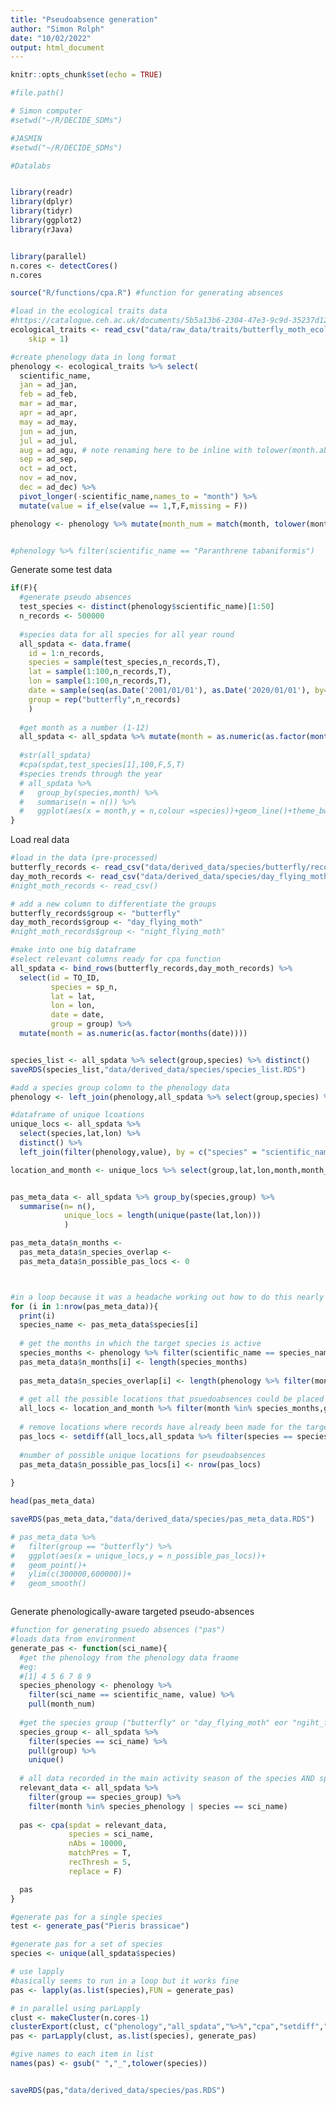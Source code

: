 ```yaml
---
title: "Pseudoabsence generation"
author: "Simon Rolph"
date: "10/02/2022"
output: html_document
---
```


```r
knitr::opts_chunk$set(echo = TRUE)
```


```r
#file.path()

# Simon computer
#setwd("~/R/DECIDE_SDMs")

#JASMIN
#setwd("~/R/DECIDE_SDMs")

#Datalabs


library(readr)
library(dplyr)
library(tidyr)
library(ggplot2)
library(rJava)


library(parallel)
n.cores <- detectCores()
n.cores

source("R/functions/cpa.R") #function for generating absences


```

```r
#load in the ecological traits data
#https://catalogue.ceh.ac.uk/documents/5b5a13b6-2304-47e3-9c9d-35237d1232c6
ecological_traits <- read_csv("data/raw_data/traits/butterfly_moth_ecological_traits.csv", 
    skip = 1)

#create phenology data in long format
phenology <- ecological_traits %>% select(
  scientific_name,
  jan = ad_jan,
  feb = ad_feb,
  mar = ad_mar,
  apr = ad_apr,
  may = ad_may,
  jun = ad_jun,
  jul = ad_jul,
  aug = ad_agu, # note renaming here to be inline with tolower(month.abb)
  sep = ad_sep,
  oct = ad_oct,
  nov = ad_nov,
  dec = ad_dec) %>% 
  pivot_longer(-scientific_name,names_to = "month") %>%
  mutate(value = if_else(value == 1,T,F,missing = F))

phenology <- phenology %>% mutate(month_num = match(month, tolower(month.abb)))


#phenology %>% filter(scientific_name == "Paranthrene tabaniformis")


```


Generate some test data

```r
if(F){
  #generate pseudo absences
  test_species <- distinct(phenology$scientific_name)[1:50]
  n_records <- 500000
  
  #species data for all species for all year round
  all_spdata <- data.frame(
    id = 1:n_records,
    species = sample(test_species,n_records,T),
    lat = sample(1:100,n_records,T),
    lon = sample(1:100,n_records,T),
    date = sample(seq(as.Date('2001/01/01'), as.Date('2020/01/01'), by="day"), n_records,T),
    group = rep("butterfly",n_records)
    )
  
  #get month as a number (1-12)
  all_spdata <- all_spdata %>% mutate(month = as.numeric(as.factor(months(date))))
  
  #str(all_spdata)
  #cpa(spdat,test_species[1],100,F,5,T)
  #species trends through the year
  # all_spdata %>% 
  #   group_by(species,month) %>%
  #   summarise(n = n()) %>%
  #   ggplot(aes(x = month,y = n,colour =species))+geom_line()+theme_bw()
}
```

Load real data
```r
#load in the data (pre-processed)
butterfly_records <- read_csv("data/derived_data/species/butterfly/records/butterfly_EastNorths_no_duplicates_2021_12_06.csv")
day_moth_records <- read_csv("data/derived_data/species/day_flying_moth/records/DayFlyingMoths_EastNorths_no_duplicates.csv")
#night_moth_records <- read_csv()

# add a new column to differentiate the groups
butterfly_records$group <- "butterfly"
day_moth_records$group <- "day_flying_moth"
#night_moth_records$group <- "night_flying_moth"

#make into one big dataframe
#select relevant columns ready for cpa function
all_spdata <- bind_rows(butterfly_records,day_moth_records) %>% 
  select(id = TO_ID,
         species = sp_n,
         lat = lat,
         lon = lon,
         date = date,
         group = group) %>%
  mutate(month = as.numeric(as.factor(months(date))))


species_list <- all_spdata %>% select(group,species) %>% distinct()
saveRDS(species_list,"data/derived_data/species/species_list.RDS")

#add a species group colomn to the phenology data
phenology <- left_join(phenology,all_spdata %>% select(group,species) %>% distinct(), by = c("scientific_name"="species"))

#dataframe of unique lcoations
unique_locs <- all_spdata %>% 
  select(species,lat,lon) %>% 
  distinct() %>% 
  left_join(filter(phenology,value), by = c("species" = "scientific_name"))

location_and_month <- unique_locs %>% select(group,lat,lon,month,month_num) %>% distinct()


pas_meta_data <- all_spdata %>% group_by(species,group) %>%
  summarise(n= n(),
            unique_locs = length(unique(paste(lat,lon)))
            )

pas_meta_data$n_months <- 
  pas_meta_data$n_species_overlap <- 
  pas_meta_data$n_possible_pas_locs <- 0



#in a loop because it was a headache working out how to do this nearly in dplyr
for (i in 1:nrow(pas_meta_data)){
  print(i)
  species_name <- pas_meta_data$species[i]
  
  # get the months in which the target species is active
  species_months <- phenology %>% filter(scientific_name == species_name ,value) %>% pull(month)
  pas_meta_data$n_months[i] <- length(species_months)
  
  pas_meta_data$n_species_overlap[i] <- length(phenology %>% filter(month %in% species_months,group == pas_meta_data$group[i]) %>% select(scientific_name) %>% distinct() %>% pull(scientific_name))
  
  # get all the possible locations that psuedoabsences could be placed given that the species is only active in certain months
  all_locs <- location_and_month %>% filter(month %in% species_months,group == pas_meta_data$group[i]) %>% select(lat,lon) %>% distinct()
  
  # remove locations where records have already been made for the target species
  pas_locs <- setdiff(all_locs,all_spdata %>% filter(species == species_name) %>% select(lat,lon))
  
  #number of possible unique locations for pseudoabsences
  pas_meta_data$n_possible_pas_locs[i] <- nrow(pas_locs)
  
}

head(pas_meta_data)

saveRDS(pas_meta_data,"data/derived_data/species/pas_meta_data.RDS")

# pas_meta_data %>% 
#   filter(group == "butterfly") %>%
#   ggplot(aes(x = unique_locs,y = n_possible_pas_locs))+
#   geom_point()+
#   ylim(c(300000,600000))+
#   geom_smooth()



```


Generate phenologically-aware targeted pseudo-absences

```r

#function for generating psuedo absences ("pas")
#loads data from environment
generate_pas <- function(sci_name){
  #get the phenology from the phenology data fraome
  #eg:
  #[1] 4 5 6 7 8 9
  species_phenology <- phenology %>% 
    filter(sci_name == scientific_name, value) %>% 
    pull(month_num)
  
  #get the species group ("butterfly" or "day_flying_moth" eor "ngiht_flying_moth" etc.)
  species_group <- all_spdata %>% 
    filter(species == sci_name) %>% 
    pull(group) %>% 
    unique()
  
  # all data recorded in the main activity season of the species AND species records of the target species from outside their main recording activity
  relevant_data <- all_spdata %>% 
    filter(group == species_group) %>%
    filter(month %in% species_phenology | species == sci_name)
  
  pas <- cpa(spdat = relevant_data,
             species = sci_name,
             nAbs = 10000,
             matchPres = T,
             recThresh = 5,
             replace = F)

  pas
}

#generate pas for a single species
test <- generate_pas("Pieris brassicae")

#generate pas for a set of species
species <- unique(all_spdata$species)

# use lapply
#basically seems to run in a loop but it works fine
pas <- lapply(as.list(species),FUN = generate_pas)

# in parallel using parLapply
clust <- makeCluster(n.cores-1)
clusterExport(clust, c("phenology","all_spdata","%>%","cpa","setdiff","filter","pull","distinct"))
pas <- parLapply(clust, as.list(species), generate_pas)

#give names to each item in list
names(pas) <- gsub(" ","_",tolower(species))


saveRDS(pas,"data/derived_data/species/pas.RDS")

```





